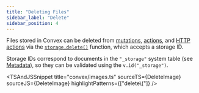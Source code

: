 ```yaml
---
title: "Deleting Files"
sidebar_label: "Delete"
sidebar_position: 4
---
```



Files stored in Convex can be deleted from
[mutations](/docs/functions/mutation-functions.mdx),
[actions](/docs/functions/actions.mdx), and
[HTTP actions](/docs/functions/http-actions.mdx) via the
[`storage.delete()`](/api/interfaces/server.StorageWriter#delete) function,
which accepts a storage ID.

Storage IDs correspond to documents in the `"_storage"` system table (see
[Metadata](/docs/file-storage/file-metadata.mdx)), so they can be validated
using the `v.id("_storage")`.

<TSAndJSSnippet
  title="convex/images.ts"
  sourceTS={DeleteImage}
  sourceJS={DeleteImage}
  highlightPatterns={["delete\\("]}
/>

